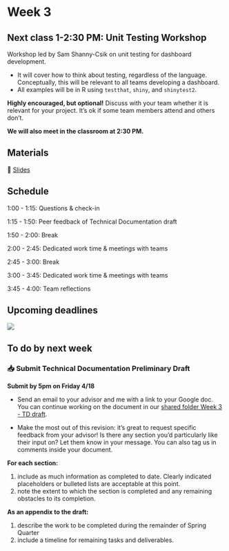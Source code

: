 # Week 3

:::{.callout-caution appearance="minimal"}
## Next class 1-2:30 PM: Unit Testing Workshop

Workshop led by Sam Shanny-Csik on unit testing for dashboard development. 

- It will cover how to think about testing, regardless of the language. Conceptually, this will be relevant to all teams developing a dashboard. 
- All examples will be in R using `testthat`, `shiny`, and `shinytest2`.

 **Highly encouraged, but optional!** Discuss with your team whether it is relevant for your project. It’s ok if some team members attend and others don’t. 
 
 **We will also meet in the classroom at 2:30 PM.**
:::

## Materials

📕 [Slides](https://docs.google.com/presentation/d/1_7Wn9zcsBj2eYe5rVqnA-unvNnAZ2FHVqgo6Rihrn-8/edit?usp=sharing)

## Schedule

1:00 - 1:15: Questions & check-in

1:15 - 1:50: Peer feedback of Technical Documentation draft

1:50 - 2:00: Break

2:00 - 2:45: Dedicated work time & meetings with teams

2:45 - 3:00: Break

3:00 - 3:45: Dedicated work time & meetings with teams

3:45 - 4:00: Team reflections

## Upcoming deadlines

![](/411b_spring/images/411b_2025_deadlines1.png)

## To do by next week

### 📥 Submit Technical Documentation Preliminary Draft

**Submit by 5pm on Friday 4/18**

- Send an email to your advisor and me with a link to your Google doc. You can continue working on the document in our [shared folder Week 3 - TD draft](https://drive.google.com/drive/folders/155IaWz1Gw_KtooPyo2MrvbM2IniNCGVb?usp=share_link).

- Make the most out of this revision: it’s great to request specific feedback from your advisor! Is there any section you’d particularly like their input on? Let them know in your message. You can also tag us in comments inside your document.

**For each section:**

1. include as much information as completed to date. Clearly indicated placeholders or bulleted lists are acceptable at this point. 
2. note the extent to which the section is completed and any remaining obstacles to its completion. 

**As an appendix to the draft:**

1. describe the work to be completed during the remainder of Spring Quarter 
2. include a timeline for remaining tasks and deliverables.
